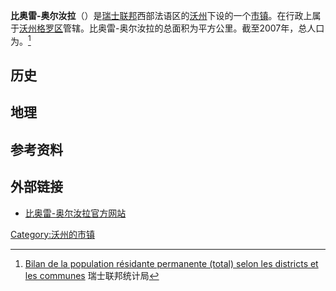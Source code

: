 {{瑞士市镇信息框
 | 市镇名称= 比奥雷-奥尔汝拉
 | 原文名称             = {{lang|fr|Bioley-Orjulaz}}
 | 图片                = 
 | 纹章 = Blason Bioley Orjulaz.svg
 | 语言                   = [[法语|法语]]
 | 所属州               = 沃州
 | iso-code-region = 
 | 所属区               = [[沃州格罗区|沃州格罗区]]
 | lat_d=46|lat_m=37|lat_NS=N|long_d=6|long_m=37|long_EW=E
 | 邮政编码        = 1042
 | 市镇代码        = 5513
 | 面积                 = {{smn|3.11|5|100}}
 | 平均海拔        =  609
 | 人口               = {{smn|334|6}}
 | 主页  = www.bioley-orjulaz.ch
 | 市镇长           = Joseph Despont
 | 相邻市镇             = 
 | 友好城市             = 
|地图文件             = Karte Gemeinde Bioley-Orjulaz 2011.png
|}}
'''比奥雷-奥尔汝拉'''（{{lang-fr|Bioley-Orjulaz}}）是[[瑞士联邦|瑞士联邦]]西部法语区的[[沃州|沃州]]下设的一个[[瑞士市镇|市镇]]。在行政上属于[[沃州格罗区|沃州格罗区]]管辖。比奥雷-奥尔汝拉的总面积为{{smn|3.11|5|100}}平方公里。截至2007年，总人口为{{smn|334|6}}。<ref>{{fr}}[http://www.bfs.admin.ch/bfs/portal/fr/index/themen/01/02/blank/key/raeumliche_verteilung/kantone__gemeinden.Document.67249.xls Bilan de la population résidante permanente (total) selon les districts et les communes] {{webarchive|url=https://web.archive.org/web/20160325091308/http://www.bfs.admin.ch/bfs/portal/fr/index/themen/01/02/blank/key/raeumliche_verteilung/kantone__gemeinden.Document.67249.xls |date=2016-03-25 }} 瑞士联邦统计局</ref>

==历史==

==地理==

==参考资料==
{{reflist}}

==外部链接==
*{{fr}}[http://www.bioley-orjulaz.ch 比奥雷-奥尔汝拉官方网站] {{Wayback|url=http://www.bioley-orjulaz.ch/ |date=20210127090521 }}

{{DEFAULTSORT:Bioley-Orjulaz}}
{{沃州格罗区行政区划}}
[[Category:沃州的市镇|Category:沃州的市镇]]